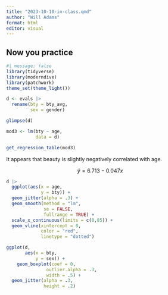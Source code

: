```yaml
---
title: "2023-10-10-in-class.qmd"
author: "Will Adams"
format: html
editor: visual
---
```


## Now you practice

```r
#| message: false
library(tidyverse)
library(moderndive)
library(patchwork)
theme_set(theme_light())
```

```r
d <- evals |>
  rename(bty = bty_avg,
         sex = gender)

glimpse(d)
```

```r
mod3 <- lm(bty ~ age,
           data = d)

get_regression_table(mod3)
```

It appears that beauty is slightly negatively correlated with age.

$$\hat{y} = 6.713 - 0.047 x$$

```r
d |>
  ggplot(aes(x = age,
             y = bty)) +
  geom_jitter(alpha = .3) +
  geom_smooth(method = "lm",
              se = FALSE,
              fullrange = TRUE) +
  scale_x_continuous(limits = c(0,85)) +
  geom_vline(xintercept = 0,
             color = "red",
             linetype = "dotted")
```

```r
ggplot(d,
       aes(x = bty,
           y = sex)) +
    geom_boxplot(coef = 0,
               outlier.alpha = .3,
               width = .5) +
  geom_jitter(alpha = .3,
              height = .2)
```
